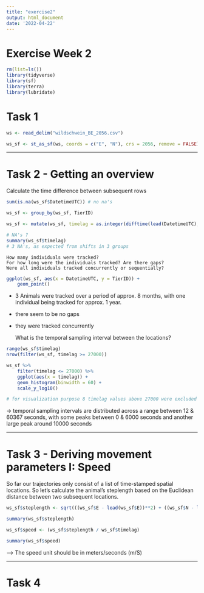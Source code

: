 ```yaml
---
title: "exercise2"
output: html_document
date: '2022-04-22'
---
```


# Exercise Week 2

```r
rm(list=ls())
library(tidyverse)
library(sf)
library(terra)
library(lubridate)
```

# Task 1
```r
ws <- read_delim("wildschwein_BE_2056.csv")

ws_sf <- st_as_sf(ws, coords = c("E", "N"), crs = 2056, remove = FALSE)
```



--------------------------------------------------------------------------------



# Task 2 - Getting an overview

Calculate the time difference between subsequent rows 

```r
sum(is.na(ws_sf$DatetimeUTC)) # no na's

ws_sf <- group_by(ws_sf, TierID)

ws_sf <- mutate(ws_sf, timelag = as.integer(difftime(lead(DatetimeUTC), DatetimeUTC, units = "secs")))

# NA's ?
summary(ws_sf$timelag)
# 3 NA's, as expected from shifts in 3 groups
```


    How many individuals were tracked?
    For how long were the individuals tracked? Are there gaps?
    Were all individuals tracked concurrently or sequentially?


```r
ggplot(ws_sf, aes(x = DatetimeUTC, y = TierID)) +
    geom_point()
```
- 3 Animals were tracked over a period of approx. 8 months, with one individual being tracked for approx. 1 year. 
- there seem to be no gaps
- they were tracked concurrently


    What is the temporal sampling interval between the locations?

```r
range(ws_sf$timelag)
nrow(filter(ws_sf, timelag >= 27000))

ws_sf %>% 
    filter(timelag <= 27000) %>%
    ggplot(aes(x = timelag)) +
    geom_histogram(binwidth = 60) +
    scale_y_log10()

# for visualization purpose 8 timelag values above 27000 were excluded in this histogram

```

-> temporal sampling intervals are distributed across a range between 12
& 60367 seconds, with some peaks between 0 & 6000 seconds and another large peak around 10000 seconds




--------------------------------------------------------------------------------



# Task 3 - Deriving movement parameters I: Speed

So far our trajectories only consist of a list of time-stamped spatial locations. So let’s calculate the animal’s steplength based on the Euclidean distance between two subsequent locations.


```r
ws_sf$steplength <- sqrt(((ws_sf$E - lead(ws_sf$E))**2) + ((ws_sf$N - lead(ws_sf$N))**2)) 

summary(ws_sf$steplength)
```


```r
ws_sf$speed <- (ws_sf$steplength / ws_sf$timelag)

summary(ws_sf$speed)
```

--> The speed unit should be in meters/seconds (m/S)



--------------------------------------------------------------------------------



# Task 4

```r

```



```r

```



```r

```



```r

```



```r

```



```r

```



```r

```



```r

```



```r

```



```r

```



```r

```



```r

```




